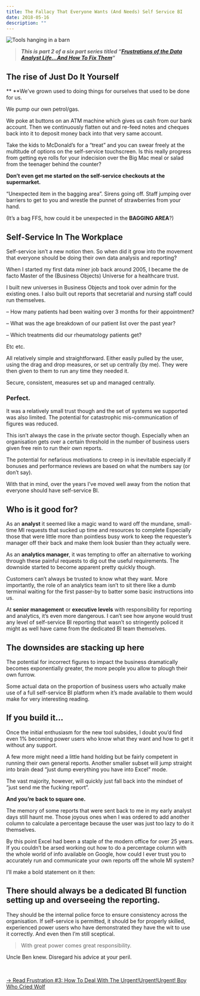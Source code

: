 ```yaml
---
title: The Fallacy That Everyone Wants (And Needs) Self Service BI
date: 2018-05-16
description: ""
---
```

![Tools hanging in a barn](./barn-tools.jpg)

> **_This is part 2 of a six part series titled &#8220;[Frustrations of the Data Analyst Life&#8230;And How To Fix Them][1]&#8220;_**

## The rise of Just Do It Yourself

** **We’ve grown used to doing things for ourselves that used to be done for us.

We pump our own petrol/gas.

We poke at buttons on an ATM machine which gives us cash from our bank account. Then we continuously flatten out and re-feed notes and cheques back into it to deposit money back into that very same account.

Take the kids to McDonald’s for a “treat” and you can swear freely at the multitude of options on the self-service touchscreen. Is this really progress from getting eye rolls for your indecision over the Big Mac meal or salad from the teenager behind the counter?

**Don’t even get me started on the self-service checkouts at the supermarket.**

“Unexpected item in the bagging area”. Sirens going off. Staff jumping over barriers to get to you and wrestle the punnet of strawberries from your hand.

(It’s a bag FFS, how could it be unexpected in the **BAGGING AREA**?)

## Self-Service In The Workplace

Self-service isn’t a new notion then. So when did it grow into the movement that everyone should be doing their own data analysis and reporting?

When I started my first data miner job back around 2005, I became the de facto Master of the (Business Objects) Universe for a healthcare trust.

I built new universes in Business Objects and took over admin for the existing ones. I also built out reports that secretarial and nursing staff could run themselves.

&#8211; How many patients had been waiting over 3 months for their appointment?

&#8211; What was the age breakdown of our patient list over the past year?

&#8211; Which treatments did our rheumatology patients get?

Etc etc.

All relatively simple and straightforward. Either easily pulled by the user, using the drag and drop measures, or set up centrally (by me). They were then given to them to run any time they needed it.

Secure, consistent, measures set up and managed centrally.

### **Perfect.**

It was a relatively small trust though and the set of systems we supported was also limited. The potential for catastrophic mis-communication of figures was reduced.

This isn’t always the case in the private sector though. Especially when an organisation gets over a certain threshold in the number of business users given free rein to run their own reports.

The potential for nefarious motivations to creep in is inevitable especially if bonuses and performance reviews are based on what the numbers say (or don’t say).

With that in mind, over the years I’ve moved well away from the notion that everyone should have self-service BI.

## Who is it good for?

As an **analyst** it seemed like a magic wand to ward off the mundane, small-time MI requests that sucked up time and resources to complete Especially those that were little more than pointless busy work to keep the requester’s manager off their back and make them look busier than they actually were.

As an **analytics manager**, it was tempting to offer an alternative to working through these painful requests to dig out the useful requirements. The downside started to become apparent pretty quickly though.

Customers can’t always be trusted to know what they want. More importantly, the role of an analytics team isn’t to sit there like a dumb terminal waiting for the first passer-by to batter some basic instructions into us.

At **senior** **management** or **executive levels** with responsibility for reporting and analytics, it&#8217;s even more dangerous. I can’t see how anyone would trust any level of self-service BI reporting that wasn’t so stringently policed it might as well have came from the dedicated BI team themselves.

## The downsides are stacking up here

The potential for incorrect figures to impact the business dramatically becomes exponentially greater, the more people you allow to plough their own furrow.

Some actual data on the proportion of business users who actually make use of a full self-service BI platform when it’s made available to them would make for very interesting reading.

## If you build it&#8230;

Once the initial enthusiasm for the new tool subsides, I doubt you’d find even 1% becoming power users who know what they want and how to get it without any support.

A few more might need a little hand holding but be fairly competent in running their own general reports. Another smaller subset will jump straight into brain dead “just dump everything you have into Excel” mode.

The vast majority, however, will quickly just fall back into the mindset of “just send me the fucking report”.

**And you&#8217;re back to square one.**

The memory of some reports that were sent back to me in my early analyst days still haunt me. Those joyous ones when I was ordered to add another column to calculate a percentage because the user was just too lazy to do it themselves.

By this point Excel had been a staple of the modern office for over 25 years. If you couldn’t be arsed working out how to do a percentage column with the whole world of info available on Google, how could I ever trust you to accurately run and communicate your own reports off the whole MI system?

I’ll make a bold statement on it then:

## There should always be a dedicated BI function setting up and overseeing the reporting.

They should be the internal police force to ensure consistency across the organisation. If self-service is permitted, it should be for properly skilled, experienced power users who have demonstrated they have the wit to use it correctly. And even then I&#8217;m still sceptical.

> With great power comes great responsibility.

Uncle Ben knew. Disregard his advice at your peril.

&nbsp;

[-> Read Frustration #3: How To Deal With The Urgent!Urgent!Urgent! Boy Who Cried Wolf][2]

 [1]: https://alanhylands.com/articles/frustrations-of-the-data-analyst-life/
 [2]: https://alanhylands.com/articles/the-urgenturgenturgent-boy-who-cried-wolf/